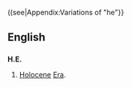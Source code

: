 ((see|Appendix:Variations of "he"}}

==English==

==={{abbreviation}}===
'''H.E.'''
# [[Holocene]] [[Era]].